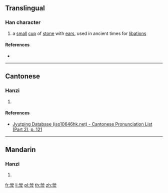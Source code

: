 {{character info/new}}
==Translingual==

===Han character===
{{Han char|rn=68|rad=斗|as=06|sn=10|four=|canj=IIBYJ|ids=⿳厸冖斗}}

# a [[small]] [[cup]] of [[stone]] with [[ear]]s, used in ancient times for [[libation]]s

====References====
* {{Han ref|kx=0478.100|dkj=13502|hdz=32253.050|uh=659A|ud=26010}}

----

==Cantonese==

===Hanzi===
{{yue-hanzi|jyut=[[gaa2]]|y=ga2}}

# {{defn|lang=yue|sort=斗06}}

====References====
* [http://www.iso10646hk.net/jp/document/download.jsp Jyutping Database (iso10646hk.net) - Cantonese Pronunciation List (Part 2), p. 121]

----

==Mandarin==

===Hanzi===
{{cmn-hanzi|pin=[[jiǎ]] ([[jia3]]), [[xiá]] ([[xia2]]), [[yé]] ([[ye2]])|wg=chia<sup>3</sup>, hsia<sup>2</sup>, yeh<sup>2</sup>}}

# {{defn|lang=cmn|sort=斗06}}

[[fr:斚]]
[[li:斚]]
[[pl:斚]]
[[th:斚]]
[[zh:斚]]